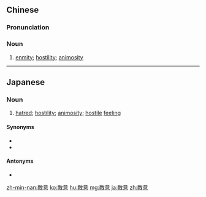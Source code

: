 {{also|敌意}}
==Chinese==
{{zh-forms|s=敌意}}

===Pronunciation===
{{zh-pron
|m=díyì
|c=dik6 ji3
|mn=te̍k-ì
|cat=n
}}

===Noun===
{{zh-noun}}

# [[enmity]]; [[hostility]]; [[animosity]]

----

==Japanese==
{{ja-kanjitab|てき|い|yomi=on}}

===Noun===
{{ja-noun|てき.い}}

# [[hatred]]; [[hostility]]; [[animosity]]; [[hostile]] [[feeling]]

====Synonyms====
* {{ja-r|憎悪|ぞうお}}
* {{ja-r|憎しみ|にくしみ}}

====Antonyms====
* {{ja-r|好意|こうい|gloss=[[amity]]}}

[[zh-min-nan:敵意]]
[[ko:敵意]]
[[hu:敵意]]
[[mg:敵意]]
[[ja:敵意]]
[[zh:敵意]]